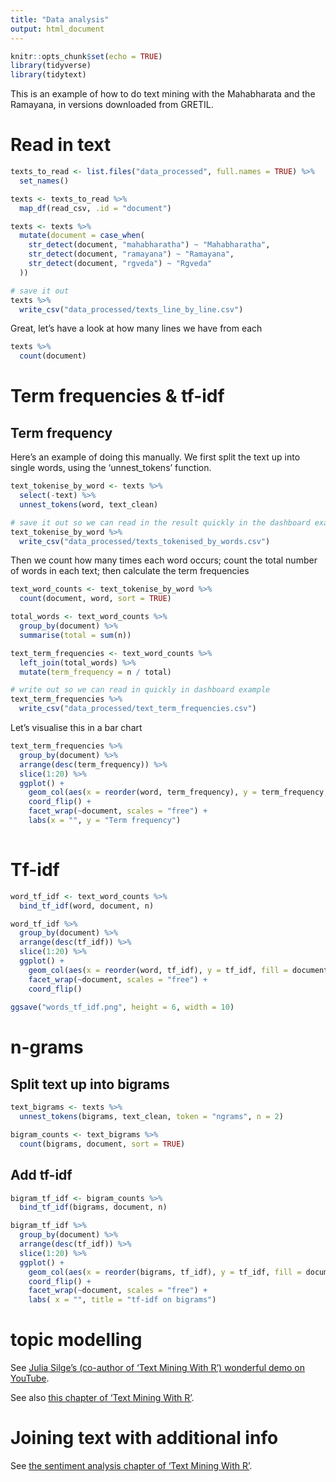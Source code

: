```yaml
---
title: "Data analysis"
output: html_document
---
```


```r
knitr::opts_chunk$set(echo = TRUE)
library(tidyverse)
library(tidytext)
```

This is an example of how to do text mining with the Mahabharata and the Ramayana, in versions downloaded from GRETIL.

# Read in text
```r
texts_to_read <- list.files("data_processed", full.names = TRUE) %>% 
  set_names()

texts <- texts_to_read %>% 
  map_df(read_csv, .id = "document")

texts <- texts %>% 
  mutate(document = case_when(
    str_detect(document, "mahabharatha") ~ "Mahabharatha",
    str_detect(document, "ramayana") ~ "Ramayana",
    str_detect(document, "rgveda") ~ "Rgveda"
  ))

# save it out
texts %>% 
  write_csv("data_processed/texts_line_by_line.csv")
```

Great, let's have a look at how many lines we have from each

```r
texts %>% 
  count(document)
```

# Term frequencies & tf-idf
## Term frequency
Here's an example of doing this manually.
We first split the text up into single words, using the 'unnest_tokens' function.

```r
text_tokenise_by_word <- texts %>% 
  select(-text) %>% 
  unnest_tokens(word, text_clean)

# save it out so we can read in the result quickly in the dashboard example
text_tokenise_by_word %>% 
  write_csv("data_processed/texts_tokenised_by_words.csv")
```

Then we count how many times each word occurs; count the total number of words in each text; then calculate the term frequencies

```r
text_word_counts <- text_tokenise_by_word %>%
  count(document, word, sort = TRUE)

total_words <- text_word_counts %>% 
  group_by(document) %>% 
  summarise(total = sum(n))

text_term_frequencies <- text_word_counts %>% 
  left_join(total_words) %>% 
  mutate(term_frequency = n / total)

# write out so we can read in quickly in dashboard example
text_term_frequencies %>% 
  write_csv("data_processed/text_term_frequencies.csv")

```

Let's visualise this in a bar chart

```r
text_term_frequencies %>% 
  group_by(document) %>% 
  arrange(desc(term_frequency)) %>% 
  slice(1:20) %>% 
  ggplot() +
    geom_col(aes(x = reorder(word, term_frequency), y = term_frequency, fill = document)) + 
    coord_flip() +
    facet_wrap(~document, scales = "free") +
    labs(x = "", y = "Term frequency")
  
```

# Tf-idf
```r
word_tf_idf <- text_word_counts %>% 
  bind_tf_idf(word, document, n)

word_tf_idf %>% 
  group_by(document) %>% 
  arrange(desc(tf_idf)) %>% 
  slice(1:20) %>% 
  ggplot() +
    geom_col(aes(x = reorder(word, tf_idf), y = tf_idf, fill = document)) +
    facet_wrap(~document, scales = "free") +
    coord_flip()
    
ggsave("words_tf_idf.png", height = 6, width = 10)
```


# n-grams
## Split text up into bigrams
```r
text_bigrams <- texts %>% 
  unnest_tokens(bigrams, text_clean, token = "ngrams", n = 2)

bigram_counts <- text_bigrams %>% 
  count(bigrams, document, sort = TRUE)
```


## Add tf-idf
```r
bigram_tf_idf <- bigram_counts %>% 
  bind_tf_idf(bigrams, document, n)

bigram_tf_idf %>% 
  group_by(document) %>% 
  arrange(desc(tf_idf)) %>% 
  slice(1:20) %>% 
  ggplot() +
    geom_col(aes(x = reorder(bigrams, tf_idf), y = tf_idf, fill = document)) + 
    coord_flip() +
    facet_wrap(~document, scales = "free") +
    labs( x = "", title = "tf-idf on bigrams")


```



# topic modelling
See [Julia Silge's (co-author of 'Text Mining With R') wonderful demo on YouTube](https://www.youtube.com/watch?v=evTuL-RcRpc).

See also [this chapter of 'Text Mining With R'](https://www.tidytextmining.com/topicmodeling.html).

# Joining text with additional info
See [the sentiment analysis chapter of 'Text Mining With R'](https://www.tidytextmining.com/sentiment.html).